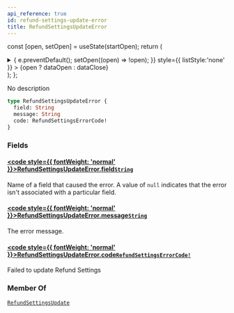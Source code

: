 ```yaml
---
api_reference: true
id: refund-settings-update-error
title: RefundSettingsUpdateError
---
```






const [open, setOpen] = useState(startOpen);
return (
<details {...(open ? { open: true } : {})} className="details" style={{ border:'none', boxShadow:'none', background:'var(--ifm-background-color)' }}>
<summary
onClick={(e) => {
e.preventDefault();
setOpen((open) => !open);
}}
style={{ listStyle:'none' }} >
{open ? dataOpen : dataClose}
</summary>
{open && children}
</details>
);
};

No description

```graphql
type RefundSettingsUpdateError {
  field: String
  message: String
  code: RefundSettingsErrorCode!
}
```

### Fields

#### [<code style={{ fontWeight: 'normal' }}>RefundSettingsUpdateError.<b>field</b></code>](#)<Bullet />[`String`](../../../api-reference/miscellaneous/scalars/string.mdx) <Badge class="badge badge--secondary" text="scalar"/> <Badge class="badge badge--secondary" text="miscellaneous"/>

Name of a field that caused the error. A value of `null` indicates that the error isn't associated with a particular field.

#### [<code style={{ fontWeight: 'normal' }}>RefundSettingsUpdateError.<b>message</b></code>](#)<Bullet />[`String`](../../../api-reference/miscellaneous/scalars/string.mdx) <Badge class="badge badge--secondary" text="scalar"/> <Badge class="badge badge--secondary" text="miscellaneous"/>

The error message.

#### [<code style={{ fontWeight: 'normal' }}>RefundSettingsUpdateError.<b>code</b></code>](#)<Bullet />[`RefundSettingsErrorCode!`](../../../api-reference/shop/enums/refund-settings-error-code.mdx) <Badge class="badge badge--secondary" text="non-null"/> <Badge class="badge badge--secondary" text="enum"/> <Badge class="badge badge--secondary" text="shop"/>

Failed to update Refund Settings

### Member Of

[`RefundSettingsUpdate`](../../../api-reference/shop/objects/refund-settings-update.mdx) <Badge class="badge badge--secondary" text="object"/>
